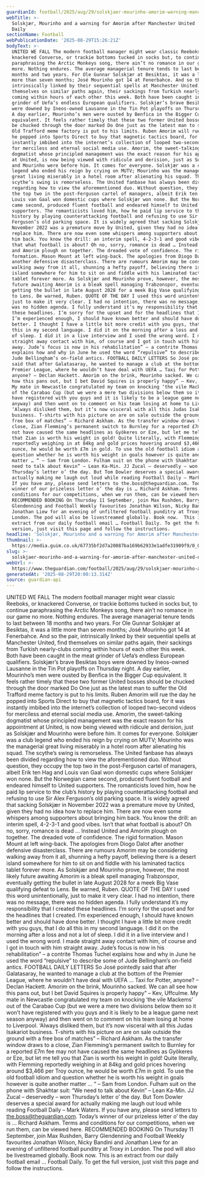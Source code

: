 ```yaml
---
guardianId: football/2025/aug/29/solskjaer-mourinho-amorim-warning-manchester-united
webTitle: >-
  Solskjær, Mourinho and a warning for Amorim after Manchester United | Football
  Daily
sectionName: Football
webPublicationDate: '2025-08-29T15:26:21Z'
bodyText: >-
  UNITED WE FALL The modern football manager might wear classic Reeboks, or
  knackered Converse, or trackie bottoms tucked in socks but, to continue
  paraphrasing the Arctic Monkeys song, there ain’t no romance in our game no
  more. Nothing endures. The average managerial tenure tends to last between 18
  months and two years. For Ole Gunnar Solskjær at Besiktas, it was a little
  more than seven months; José Mourinho got 14 at Fenerbahce. And so the pair,
  intrinsically linked by their sequential spells at Manchester United, find
  themselves on similar paths again, their sackings from Turkish nearly-clubs
  coming within hours of each other this week. Both have been caught in the meat
  grinder of Uefa’s endless European qualifiers. Solskjær’s brave Besiktas boys
  were downed by Ineos-owned Lausanne in the Tin Pot playoffs on Thursday night.
  A day earlier, Mourinho’s men were ousted by Benfica in the Bigger Cup
  equivalent. It feels rather timely that these two former United bosses should
  be chucked through the door marked Do One just as the latest man to suffer the
  Old Trafford meme factory is put to his limits. Ruben Amorim will rue the day
  he popped into Sports Direct to buy that magnetic tactics board, for it was
  instantly imbibed into the internet’s collection of looped two-second videos
  for merciless and eternal social media use. Amorim, the sweet-talking
  dogmatist whose principled management was the exact reason for his appointment
  at United, is now being viewed with ridicule and derision, just as Solskjær
  and Mourinho were before him. It comes for everyone. Solskjær was a club
  legend who ended his reign by crying on MUTV; Mourinho was the managerial
  great living miserably in a hotel room after alienating his squad. The
  scythe’s swing is remorseless. The United fanbase has always been divided
  regarding how to view the aforementioned duo. Without question, they occupy
  the top two in the post-Ferguson cartel of managers, albeit Erik ten Hag and
  Louis van Gaal won domestic cups where Solskjær won none. But the Norwegian
  came second, produced fluent football and endeared himself to United
  supporters. The romanticists loved him, how he paid lip service to the club’s
  history by playing counterattacking football and refusing to use Sir Alex
  Ferguson’s old parking space. It is widely agreed that sacking Solskjær in
  November 2022 was a premature move by United, given they had no idea how to
  replace him. There are now even some whispers among supporters about bringing
  him back. You know the drill: an interim spell, 4-2-3-1 and good vibes. Isn’t
  that what football is about? Oh no, sorry, romance is dead … Instead United
  and Amorim plough on together. The dreaded vote of confidence. The rigid
  formation. Mason Mount at left wing-back. The apologies from Diogo Dalot after
  another defensive disasterclass. There are rumours Amorim may be considering
  walking away from it all, shunning a hefty payoff, believing there is a desert
  island somewhere for him to sit on and fiddle with his laminated tactics
  tablet forever more. As Solskjær and Mourinho prove, however, the most likely
  future awaiting Amorim is a bleak spell managing Trabzonspor, eventually
  getting the bullet in late August 2028 for a meek Big Vase qualifying defeat
  to Lens. Be warned, Ruben. QUOTE OF THE DAY I used this word unintentionally,
  just to make it very clear. I had no intention, there was no message, there
  was no hidden agenda. I fully understand it’s my responsibility that I created
  these headlines. I’m sorry for the upset and for the headlines that I created.
  I’m experienced enough, I should have known better and should have done
  better. I thought I have a little bit more credit with you guys, that I do all
  this in my second language. I did it on the morning after a loss and not a lot
  of sleep. I did it in a live interview and I used the wrong word. I made
  straight away contact with him, of course and I got in touch with him straight
  away. Jude’s focus is now in his rehabilitation” – a contrite Thomas Tuchel
  explains how and why in June he used the word “repulsive” to describe some of
  Jude Bellingham’s on-field antics. FOOTBALL DAILY LETTERS So José pointedly
  said that after Galatasaray, he wanted to manage a club at the bottom of the
  Premier League, where he wouldn’t have deal with UEFA … Taxi for Potter,
  anyone? – Declan Hackett. Amorim on the brink, Mourinho sacked. We can all see
  how this pans out, but I bet David Squires is properly happy” – Kev, Uffculme.
  My mate in Newcastle congratulated my team on knocking ‘the vile Mackems’ out
  of the Carabao Cup (but we were a mere two divisions below them so it won’t
  have registered with you guys and it is likely to be a league game next season
  anyway) and then went on to comment on his team losing at home to Liverpool.
  ‘Always disliked them, but it’s now visceral with all this Judas Isakariot
  business. T-shirts with his picture on are on sale outside the ground with a
  free box of matches” – Richard Askham. As the transfer window draws to a
  close, Zian Flemming’s permanent switch to Burnley for a reported £7m fee may
  not have caused the same headlines as Gyökeres or Eze, but let me tell you
  that Zian is worth his weight in gold! Quite literally, with Flemming
  reportedly weighing in at 84kg and gold prices hovering around $3,466 per Troy
  ounce, he would be worth £7m in gold. To use the old football idiom and
  question whether he is worth his weight in goals however is quite another
  matter … “ – Sam from London. Fulham suit on the phone with Shakhtar suit: “We
  need to talk about Kevin” – ‎Lean Ka-Min. JJ Zucal – deservedly – won
  Thursday’s letter o’ the day. But Tom Dowler deserves a special award for
  actually making me laugh out loud while reading Football Daily – Mark Waters.
  If you have any, please send letters to the.boss@theguardian.com. Today’s
  winner of our prizeless letter o’ the day is … Richard Askham. Terms and
  conditions for our competitions, when we run them, can be viewed here. 
  RECOMMENDED BOOKING On Thursday 11 September, join Max Rushden, Barry
  Glendenning and Football Weekly favourites Jonathan Wilson, Nicky Bandini and
  Jonathan Liew for an evening of unfiltered football punditry at Troxy in
  London. The pod will also be livestreamed globally. Book now.  This is an
  extract from our daily football email … Football Daily. To get the full
  version, just visit this page and follow the instructions.
headline: 'Solskjær, Mourinho and a warning for Amorim after Manchester United'
thumbnail: >-
  https://media.guim.co.uk/67735bf2d7a20087ba169b62933e1adfe31909f9/0_0_5000_4000/500.jpg
slug: >-
  solskjaer-mourinho-and-a-warning-for-amorim-after-manchester-united-or-football-daily
webUrl: >-
  https://www.theguardian.com/football/2025/aug/29/solskjaer-mourinho-amorim-warning-manchester-united
generatedAt: '2025-08-29T20:00:13.314Z'
source: guardian-api
---
```

UNITED WE FALL The modern football manager might wear classic Reeboks, or knackered Converse, or trackie bottoms tucked in socks but, to continue paraphrasing the Arctic Monkeys song, there ain’t no romance in our game no more. Nothing endures. The average managerial tenure tends to last between 18 months and two years. For Ole Gunnar Solskjær at Besiktas, it was a little more than seven months; José Mourinho got 14 at Fenerbahce. And so the pair, intrinsically linked by their sequential spells at Manchester United, find themselves on similar paths again, their sackings from Turkish nearly-clubs coming within hours of each other this week. Both have been caught in the meat grinder of Uefa’s endless European qualifiers. Solskjær’s brave Besiktas boys were downed by Ineos-owned Lausanne in the Tin Pot playoffs on Thursday night. A day earlier, Mourinho’s men were ousted by Benfica in the Bigger Cup equivalent. It feels rather timely that these two former United bosses should be chucked through the door marked Do One just as the latest man to suffer the Old Trafford meme factory is put to his limits. Ruben Amorim will rue the day he popped into Sports Direct to buy that magnetic tactics board, for it was instantly imbibed into the internet’s collection of looped two-second videos for merciless and eternal social media use. Amorim, the sweet-talking dogmatist whose principled management was the exact reason for his appointment at United, is now being viewed with ridicule and derision, just as Solskjær and Mourinho were before him. It comes for everyone. Solskjær was a club legend who ended his reign by crying on MUTV; Mourinho was the managerial great living miserably in a hotel room after alienating his squad. The scythe’s swing is remorseless. The United fanbase has always been divided regarding how to view the aforementioned duo. Without question, they occupy the top two in the post-Ferguson cartel of managers, albeit Erik ten Hag and Louis van Gaal won domestic cups where Solskjær won none. But the Norwegian came second, produced fluent football and endeared himself to United supporters. The romanticists loved him, how he paid lip service to the club’s history by playing counterattacking football and refusing to use Sir Alex Ferguson’s old parking space. It is widely agreed that sacking Solskjær in November 2022 was a premature move by United, given they had no idea how to replace him. There are now even some whispers among supporters about bringing him back. You know the drill: an interim spell, 4-2-3-1 and good vibes. Isn’t that what football is about? Oh no, sorry, romance is dead … Instead United and Amorim plough on together. The dreaded vote of confidence. The rigid formation. Mason Mount at left wing-back. The apologies from Diogo Dalot after another defensive disasterclass. There are rumours Amorim may be considering walking away from it all, shunning a hefty payoff, believing there is a desert island somewhere for him to sit on and fiddle with his laminated tactics tablet forever more. As Solskjær and Mourinho prove, however, the most likely future awaiting Amorim is a bleak spell managing Trabzonspor, eventually getting the bullet in late August 2028 for a meek Big Vase qualifying defeat to Lens. Be warned, Ruben. QUOTE OF THE DAY I used this word unintentionally, just to make it very clear. I had no intention, there was no message, there was no hidden agenda. I fully understand it’s my responsibility that I created these headlines. I’m sorry for the upset and for the headlines that I created. I’m experienced enough, I should have known better and should have done better. I thought I have a little bit more credit with you guys, that I do all this in my second language. I did it on the morning after a loss and not a lot of sleep. I did it in a live interview and I used the wrong word. I made straight away contact with him, of course and I got in touch with him straight away. Jude’s focus is now in his rehabilitation” – a contrite Thomas Tuchel explains how and why in June he used the word “repulsive” to describe some of Jude Bellingham’s on-field antics. FOOTBALL DAILY LETTERS So José pointedly said that after Galatasaray, he wanted to manage a club at the bottom of the Premier League, where he wouldn’t have deal with UEFA … Taxi for Potter, anyone? – Declan Hackett. Amorim on the brink, Mourinho sacked. We can all see how this pans out, but I bet David Squires is properly happy” – Kev, Uffculme. My mate in Newcastle congratulated my team on knocking ‘the vile Mackems’ out of the Carabao Cup (but we were a mere two divisions below them so it won’t have registered with you guys and it is likely to be a league game next season anyway) and then went on to comment on his team losing at home to Liverpool. ‘Always disliked them, but it’s now visceral with all this Judas Isakariot business. T-shirts with his picture on are on sale outside the ground with a free box of matches” – Richard Askham. As the transfer window draws to a close, Zian Flemming’s permanent switch to Burnley for a reported £7m fee may not have caused the same headlines as Gyökeres or Eze, but let me tell you that Zian is worth his weight in gold! Quite literally, with Flemming reportedly weighing in at 84kg and gold prices hovering around $3,466 per Troy ounce, he would be worth £7m in gold. To use the old football idiom and question whether he is worth his weight in goals however is quite another matter … “ – Sam from London. Fulham suit on the phone with Shakhtar suit: “We need to talk about Kevin” – ‎Lean Ka-Min. JJ Zucal – deservedly – won Thursday’s letter o’ the day. But Tom Dowler deserves a special award for actually making me laugh out loud while reading Football Daily – Mark Waters. If you have any, please send letters to the.boss@theguardian.com. Today’s winner of our prizeless letter o’ the day is … Richard Askham. Terms and conditions for our competitions, when we run them, can be viewed here.  RECOMMENDED BOOKING On Thursday 11 September, join Max Rushden, Barry Glendenning and Football Weekly favourites Jonathan Wilson, Nicky Bandini and Jonathan Liew for an evening of unfiltered football punditry at Troxy in London. The pod will also be livestreamed globally. Book now.  This is an extract from our daily football email … Football Daily. To get the full version, just visit this page and follow the instructions.
